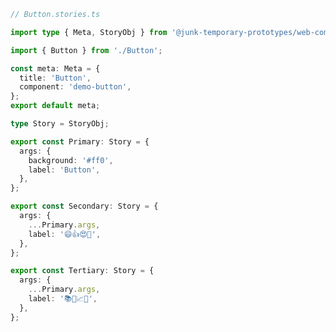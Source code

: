 ```ts
// Button.stories.ts

import type { Meta, StoryObj } from '@junk-temporary-prototypes/web-components';

import { Button } from './Button';

const meta: Meta = {
  title: 'Button',
  component: 'demo-button',
};
export default meta;

type Story = StoryObj;

export const Primary: Story = {
  args: {
    background: '#ff0',
    label: 'Button',
  },
};

export const Secondary: Story = {
  args: {
    ...Primary.args,
    label: '😄👍😍💯',
  },
};

export const Tertiary: Story = {
  args: {
    ...Primary.args,
    label: '📚📕📈🤓',
  },
};
```
